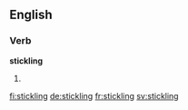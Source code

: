 
==English==

===Verb===
'''stickling'''

# {{present participle of|stickle}}

[[fi:stickling]]
[[de:stickling]]
[[fr:stickling]]
[[sv:stickling]]
